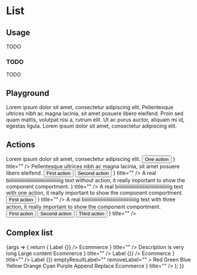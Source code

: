 
<Meta
  title="Components/List"
  component={List}
/>

# List

## Usage

TODO

### TODO

TODO

## Playground

<Canvas>
  <Story name="Standard">
    <List>
      <List.Row>
        <List.Title width="auto">Lorem ipsum dolor sit amet, consectetur adipiscing elit.</List.Title>
      </List.Row>
      <List.Row>
        <List.Title width="auto">Pellentesque ultrices nibh ac magna lacinia, sit amet posuere libero eleifend.</List.Title>
      </List.Row>
      <List.Row>
        <List.Title width="auto">Proin sed quam mattis, volutpat nisi a, rutrum elit.</List.Title>
      </List.Row>
      <List.Row>
        <List.Title width="auto">Ut ac purus auctor, aliquam mi id, egestas ligula.</List.Title>
      </List.Row>
      <List.Row>
        <List.Title width="auto">Lorem ipsum dolor sit amet, consectetur adipiscing elit.</List.Title>
      </List.Row>
    </List>
  </Story>
</Canvas>

<ArgsTable story="Standard" />

## Actions
<Canvas>
  <Story name="Actions">
    <List>
      <List.Row>
        <List.Title width="auto">Lorem ipsum dolor sit amet, consectetur adipiscing elit.</List.Title>
        <List.ActionCell>
          <Button>One action</Button>
        </List.ActionCell>
        <List.RemoveCell>
          <IconButton ghost="borderless" level="tertiary" icon={<CloseIcon />} title="" />
        </List.RemoveCell>
      </List.Row>
      <List.Row>
        <List.Title width="auto">
          Pellentesque ultrices nibh ac magna lacinia, sit amet posuere libero eleifend.
        </List.Title>
        <List.ActionCell>
          <Button>First action</Button>
          <Button>Second action</Button>
        </List.ActionCell>
        <List.RemoveCell>
          <IconButton ghost="borderless" level="tertiary" icon={<CloseIcon />} title="" />
        </List.RemoveCell>
      </List.Row>
      <List.Row>
        <List.Title width="auto">
          A real biiiiiiiiiiiiiiiiiiiiiiiiiiiiiiiiiiiiiiiiig text without action, it really important to show the component comportment.
        </List.Title>
        <List.RemoveCell>
          <IconButton ghost="borderless" level="tertiary" icon={<CloseIcon />} title="" />
        </List.RemoveCell>
      </List.Row>
      <List.Row>
        <List.Title width="auto">
          A real biiiiiiiiiiiiiiiiiiiiiiiiiiiiiiiiiiiiiiiiig text with one action, it really important to show the component comportment.
        </List.Title>
        <List.ActionCell>
          <Button>First action</Button>
        </List.ActionCell>
        <List.RemoveCell>
          <IconButton ghost="borderless" level="tertiary" icon={<CloseIcon />} title="" />
        </List.RemoveCell>
      </List.Row>
      <List.Row>
        <List.Title width="auto">
          A real biiiiiiiiiiiiiiiiiiiiiiiiiiiiiiiiiiiiiiiiig text with three action, it really important to show the component comportment.
        </List.Title>
        <List.ActionCell>
          <Button>First action</Button>
          <Button>Second action</Button>
          <Button>Third action</Button>
        </List.ActionCell>
        <List.RemoveCell>
          <IconButton ghost="borderless" level="tertiary" icon={<CloseIcon />} title="" />
        </List.RemoveCell>
      </List.Row>
    </List>
  </Story>
</Canvas>

## Complex list
<Canvas>
  <Story name="Complex">
    {args => {
      return (
        <List>
          <List.Row>
            <List.Title width="auto">
              Label
            </List.Title>
            <List.Cell width={400}>
              <TextInput value="example" onChange={() => {}} />
            </List.Cell>
            <List.Cell width={380}>
              <ListContextContainer>
                <SelectInput value="ecommerce" clearable={false} emptyResultLabel="">
                  <SelectInput.Option value="ecommerce">Ecommerce</SelectInput.Option>
                </SelectInput>
                <SelectInput value="en_US" clearable={false} emptyResultLabel="">
                  <SelectInput.Option value="en_US">
                    <Locale code="en_US" />
                  </SelectInput.Option>
                </SelectInput>
              </ListContextContainer>
            </List.Cell>
            <List.RemoveCell>
              <IconButton ghost="borderless" level="tertiary" icon={<CloseIcon />} title="" />
            </List.RemoveCell>
          </List.Row>
          <List.Row multiline>
            <List.Title width="auto" rowTitle >
              Description is very long
            </List.Title>
            <List.Cell width={400}>
              <Content width={400} height={300}>
                Large content
              </Content>
            </List.Cell>
            <List.Cell width={380} >
              <ListContextContainer>
                <SelectInput value="ecommerce" clearable={false} emptyResultLabel="">
                  <SelectInput.Option value="ecommerce">Ecommerce</SelectInput.Option>
                </SelectInput>
                <SelectInput value="en_US" clearable={false} emptyResultLabel="">
                  <SelectInput.Option value="en_US">
                    <Locale code="en_US" />
                  </SelectInput.Option>
                </SelectInput>
              </ListContextContainer>
            </List.Cell>
            <List.RemoveCell>
              <IconButton ghost="borderless" level="tertiary" icon={<CloseIcon />} title="" />
            </List.RemoveCell>
          </List.Row>
          <List.Row>
            <List.Title width="auto">
              Label
            </List.Title>
            <List.Cell width={400}>
              <NumberInput value="12" onChange={() => {}} />
            </List.Cell>
            <List.Cell width={380}>
              <ListContextContainer>
                <SelectInput value="ecommerce" clearable={false} emptyResultLabel="">
                  <SelectInput.Option value="ecommerce">Ecommerce</SelectInput.Option>
                </SelectInput>
                <SelectInput value="en_US" clearable={false} emptyResultLabel="">
                  <SelectInput.Option value="en_US">
                    <Locale code="en_US" />
                  </SelectInput.Option>
                </SelectInput>
              </ListContextContainer>
            </List.Cell>
            <List.RemoveCell>
              <IconButton ghost="borderless" level="tertiary" icon={<CloseIcon />} title="" />
            </List.RemoveCell>
          </List.Row>
          <List.Row multiline>
            <List.Title width="auto" >
              Label
            </List.Title>
            <List.Cell width={400}>
              <MultiSelectInput
                  value={["red", "green", "blue", "yellow", "orange", "cyan"]}
                  onChange={() => {}}
                  emptyResultLabel=""
                  removeLabel=""
              >
                <MultiSelectInput.Option value="red">Red</MultiSelectInput.Option>
                <MultiSelectInput.Option value="green">Green</MultiSelectInput.Option>
                <MultiSelectInput.Option value="blue">Blue</MultiSelectInput.Option>
                <MultiSelectInput.Option value="yellow">Yellow</MultiSelectInput.Option>
                <MultiSelectInput.Option value="orange">Orange</MultiSelectInput.Option>
                <MultiSelectInput.Option value="cyan">Cyan</MultiSelectInput.Option>
                <MultiSelectInput.Option value="purple">Purple</MultiSelectInput.Option>
              </MultiSelectInput>
            </List.Cell>
            <List.Cell width={380} >
              <ListContextContainer>
                <SelectInput value="append" clearable={false} emptyResultLabel="">
                  <SelectInput.Option value="append">Append</SelectInput.Option>
                  <SelectInput.Option value="replace">Replace</SelectInput.Option>
                </SelectInput>
                <SelectInput value="ecommerce" clearable={false} emptyResultLabel="">
                  <SelectInput.Option value="ecommerce">Ecommerce</SelectInput.Option>
                </SelectInput>
                <SelectInput value="en_US" clearable={false} emptyResultLabel="">
                  <SelectInput.Option value="en_US">
                    <Locale code="en_US" />
                  </SelectInput.Option>
                </SelectInput>
              </ListContextContainer>
            </List.Cell>
            <List.RemoveCell>
              <IconButton ghost="borderless" level="tertiary" icon={<CloseIcon />} title="" />
            </List.RemoveCell>
          </List.Row>
        </List>
      );
    }}
  </Story>
</Canvas>
